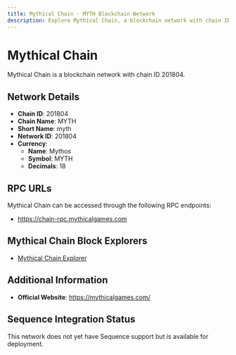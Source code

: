 ```yaml
--- 
title: Mythical Chain - MYTH Blockchain Network
description: Explore Mythical Chain, a blockchain network with chain ID 201804. Learn about its native currency, Mythos, and how to interact with the network.
---
```


# Mythical Chain

Mythical Chain is a blockchain network with chain ID 201804.

## Network Details

- **Chain ID**: 201804
- **Chain Name**: MYTH
- **Short Name**: myth
- **Network ID**: 201804
- **Currency**: 
  - **Name**: Mythos
  - **Symbol**: MYTH
  - **Decimals**: 18

## RPC URLs

Mythical Chain can be accessed through the following RPC endpoints:

- https://chain-rpc.mythicalgames.com

## Mythical Chain Block Explorers

- [Mythical Chain Explorer](https://explorer.mythicalgames.com)

## Additional Information

- **Official Website**: https://mythicalgames.com/

## Sequence Integration Status

This network does not yet have Sequence support but is available for deployment.
